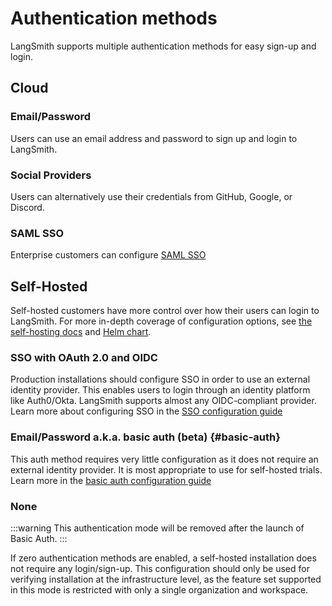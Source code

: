 # Authentication methods

LangSmith supports multiple authentication methods for easy sign-up and login.

## Cloud

### Email/Password

Users can use an email address and password to sign up and login to LangSmith.

### Social Providers

Users can alternatively use their credentials from GitHub, Google, or Discord.

### SAML SSO

Enterprise customers can configure [SAML SSO](../../how_to_guides/setup/set_up_saml_sso.mdx)

## Self-Hosted

Self-hosted customers have more control over how their users can login to LangSmith.
For more in-depth coverage of configuration options, see [the self-hosting docs](./self_hosting)
and [Helm chart](https://github.com/langchain-ai/helm/tree/main/charts/langsmith).

### SSO with OAuth 2.0 and OIDC

Production installations should configure SSO in order to use an external identity provider.
This enables users to login through an identity platform like Auth0/Okta. LangSmith supports almost any OIDC-compliant provider.
Learn more about configuring SSO in the [SSO configuration guide](../../self_hosting/configuration/sso)

### Email/Password a.k.a. basic auth (beta) {#basic-auth}

This auth method requires very little configuration as it does not require an external identity provider.
It is most appropriate to use for self-hosted trials. Learn more in the [basic auth configuration guide](../../self_hosting/configuration/basic_auth)

### None

:::warning
This authentication mode will be removed after the launch of Basic Auth.
:::

If zero authentication methods are enabled, a self-hosted installation does not require any login/sign-up.
This configuration should only be used for verifying installation at the infrastructure level, as the feature set
supported in this mode is restricted with only a single organization and workspace.

